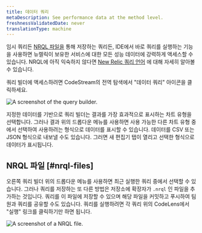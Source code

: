 ```yaml
---
title: 데이터 쿼리
metaDescription: See performance data at the method level.
freshnessValidatedDate: never
translationType: machine
---
```


임시 쿼리든 [NRQL 파일을](#nrql-files) 통해 저장하는 쿼리든, IDE에서 바로 쿼리를 실행하는 기능을 사용하면 뉴렐릭이 보유한 서비스에 대한 모든 성능 데이터에 강력하게 액세스할 수 있습니다. NRQL에 아직 익숙하지 않다면 [New Relic 쿼리 언어](/docs/nrql/get-started/introduction-nrql-new-relics-query-language) 에 대해 자세히 알아볼 수 있습니다.

쿼리 빌더에 액세스하려면 CodeStream의 전역 탐색에서 "데이터 쿼리" 아이콘을 클릭하세요.

<img
  title="Query your data."
  alt="A screenshot of the query builder."
  src="/images/codestream_screenshot-crop_query-builder.webp"
/>

지정한 데이터를 기반으로 쿼리 빌더는 결과를 가장 효과적으로 표시하는 차트 유형을 선택합니다. 그러나 결과 위의 드롭다운 메뉴를 사용하면 사용 가능한 다른 차트 유형 중에서 선택하여 사용하려는 형식으로 데이터를 표시할 수 있습니다. 데이터를 CSV 또는 JSON 형식으로 내보낼 수도 있습니다. 그러면 새 편집기 탭이 열리고 선택한 형식으로 데이터가 표시됩니다.

## NRQL 파일 [#nrql-files]

오른쪽 쿼리 빌더 위의 드롭다운 메뉴를 사용하면 최근 실행한 쿼리 중에서 선택할 수 있습니다. 그러나 쿼리를 저장하는 또 다른 방법은 저장소에 확장자가 `.nrql` 인 파일을 추가하는 것입니다. 쿼리를 이 파일에 저장할 수 있으며 해당 파일을 커밋하고 푸시하여 팀원과 쿼리를 공유할 수도 있습니다. 쿼리를 실행하려면 각 쿼리 위의 CodeLens에서 "실행" 링크를 클릭하기만 하면 됩니다.

<img
  title="NRQL file."
  alt="A screenshot of a NRQL file."
  src="/images/codestream_screenshot-crop_nrql-file.webp"
/>
